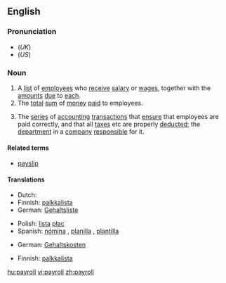 ==English==

===Pronunciation===
*(''UK'') {{IPA|/ˈpeɪɹəʊl/}}
*(''US'') {{IPA|/ˈpeɪɹoʊl/}}

{{wikipedia}}
===Noun===
{{en-noun}}

# A [[list]] of [[employee]]s who [[receive]] [[salary]] or [[wages]], together with the [[amount]]s [[due]] to [[each]].
# The [[total]] [[sum]] of [[money]] [[paid]] to employees.
#{{computing}} The [[series]] of [[accounting]] [[transaction]]s that [[ensure]] that employees are paid correctly, and that all [[taxes]] etc are properly [[deducted]]; the [[department]] in a [[company]] [[responsible]] for it.

====Related terms====
* [[payslip]]

====Translations====
{{trans-top|list of employees who receive salary or wages, together with the amounts due to each}}
* Dutch: {{t|nl|loonlijst}}
* Finnish: [[palkkalista]]
* German: [[Gehaltsliste]] {{f}}
{{trans-mid}}
* Polish: [[lista]] [[płac]] {{f}}
* Spanish: [[nómina]] {{f}} {{italbrac|Latin America}}, [[planilla]] {{f}} {{italbrac|Central America}}, [[plantilla]] {{f}} {{italbrac|Spain}}
{{trans-bottom}}

{{trans-top|total sum of money paid to employees}}
* German: [[Gehaltskosten]] {{f}}
{{trans-mid}}
{{trans-bottom}}

{{trans-top|series of accounting transactions that ensure that employees are paid correctly}}
* Finnish: [[palkkalista]]
{{trans-mid}}
{{trans-bottom}}

[[hu:payroll]]
[[vi:payroll]]
[[zh:payroll]]